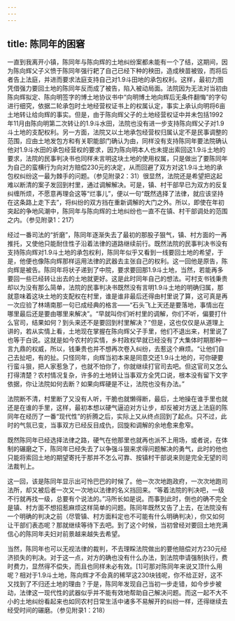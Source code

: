 ```yaml
---
---
---
```

title: 陈同年的困窘
---

一直到我离开小镇，陈同年与陈向辉的土地纠纷案都未能有一个了结，这期间，因为陈向辉父子义愤于陈同年强行耙了自己已经下种的秧田，造成秧苗被毁，而将后者告上法庭，并进而要求法庭支持自己对1.9斗田地的承包权利。这样，最初力图凭借强力要回土地的陈同年反而成了被告，陷入被动局面。法院因为无法对当初由陈向辉拟定、陈向明签字的博土地协议书中“向明博土地向辉后无条件翻悔”的字句进行细究，依据二轮承包时土地经营权证书上的权属认定，事实上承认向明将6亩土地转让给向辉的事实。但是，由于陈向辉父子的土地经营权证中并未包括1992年11月由陈向明第二次转让的1.9斗水田，法院也没有进一步支持陈向辉父子对1.9斗土地的支配权利。另一方面，法院又以土地承包经营权归属认定不是民事调整的范围，应由土地发包方和有关职能部门确认为由，同样没有支持陈同年要法院确认他对1.9斗水田的承包经营权的要求，因为陈向明本人也未提出索回这1.9斗土地的要求，法院的民事判决书也同样未言明这块土地的使用权属，只是做出了要陈同年为自己的蛮横行为向对方赔偿230元的决定，从而回避了双方对这1.9斗土地的承包权纠纷这一最为棘手的问题。（参见附录2：31）很显然，法院还是希望把这起难以断清的案子发回到村里，通过调解解决。可是，镇、村干部早已为双方的反复纠缠所烦，不愿意再理会这等“烂事儿”，便以一句“既然选择了法律，就应该坚持在这条路上走下去”，将纠纷的双方挡在重新调解的大门之外。所以，即使在年初突起的争地风潮中，陈同年与陈向辉的土地纠纷也一直不在镇、村干部调处的范围之内。（参见附录1：217）

经过一番司法的“折磨”，陈同年逐渐失去了最初的那股子狠气，镇、村方面的一再推托，又使他只能耐住性子沿着法律的道路继续前行。既然法院的民事判决书没有支持陈向辉对1.9斗土地的承包权利，陈同年似乎又看到一线要回土地的希望，于是，他便也像陈向辉那样运用法律的武器去主张自己的权利。这一回他是原告，陈向辉是被告。陈同年将状子递到了中院，要求要回那1.9斗土地，当然，若能再多要回一些已经转让出去的土地就更好。这是此时同年自己的想法。可村支书钱秉贵却以为没有那么简单，法院的民事判决书既然没有言明1.9斗土地的明确归属，那就意味着这块土地的支配权在村里，谁是谁非最后还得由村里说了算，这可真是再一次应验了林靖南那一句已成经典的格言——“石头飞上天还是要落地，事情出在哪里最后还是要由哪里来解决”。“早就叫你们听村里的调解，你们不听，偏要打什么官司，结果如何？到头来还不是要回到村里解决？”但是，这也仅仅是从道理上讲的，若从实情上看，土地现在掌握在陈向辉父子手里，他们不退出来，村里说了也等于白说。这就是如今农村的实情，乡村政权早就已经没有了大集体时期那种一言九鼎的权威，所以，钱秉贵也并不想再次卷入纠纷，去惹这个麻烦。“让他们自己去扯吧，有的扯。只怪同年，向辉当初本来是同意交还1.9斗土地的，可你硬要行蛮斗狠，把人家惹急了，也就不怕你了，你就继续打官司去吧。但这官司又怎么打得清楚？农村情况复杂，许多的土地转让当事双方全凭口说，根本没有留下文字依据，你让法院如何去断？如果向辉硬是不让，法院也没有办法。”

法院断不清，村里断了又没有人听，干脆也就懒得断，最后，土地操在谁手里也就还是在谁的手里，这样，最初本想以硬气逼迫对方让步，却反被对方送上法庭的陈同年在经历了一番“现代性”的折腾之后，实际上又从终点回到了起点。只不过，此时的气氛已变，当事双方已经反目成仇，回旋和调解的余地愈来愈窄。

既然陈同年已经选择法律之路，硬气在他那里也就再也派不上用场，或者说，在体制的碾磨之下，陈同年已经失去了以争强斗狠来求得问题解决的勇气，此时的他也只能将索回土地的期望寄托于那并不怎么可靠、按镇村干部说来则是完全无望的司法裁判上。

这一回，该是陈同年显示出可怜巴巴的时候了。他一次次地跑政府，一次次地跑司法所，却又被后者一次又一次地以法律的名义挡回来。“等着法院的判决吧，一级不行就再找一级，总要有个说法的。”冯所长如是说。而事到此时，倒也的确不完全是镇、村方面不想招惹麻烦这样简单的问题。陈同年既然又告了上去，在法院没有一个明确的判决之前（尽管镇、村方面料定也不可能有什么明确判决），你又如何让干部们表态呢？那就继续等待下去吧。到了这个时候，当初曾经对要回土地充满信心的陈同年夫妇对前景越来越失去希望。

当然，陈同年也可以无视法律的裁判，不去理睬法院做出的要他赔偿对方230元经济损失的判决。对于这一点，对方的确也没有什么办法，到法院申请强制执行，费时费力，显然得不偿失，而且也同样未必有效。[1]可那对陈同年来说又顶什么用呢？相对于1.9斗土地，陈向辉才不会真的稀罕这230块钱呢，你不给正好，这不又找到了不归还土地的理由？于是，陈同年发现自己当初一步走错，如今步步被动，法律这一现代性的武器似乎并不能有效地帮助自己解决问题。而这一起不大不小的土地纠纷看起来也如同农村日常生活中诸多不易解开的纠纷一样，还得继续去经受时间的碾磨。（参见附录1：218）